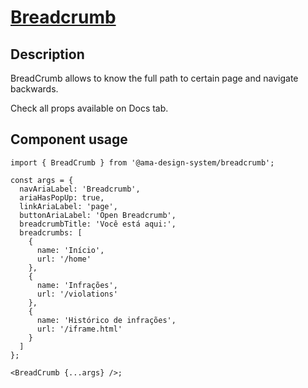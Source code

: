 
<Meta title="Components/Breadcrumb/Breadcrumb Docs" />

<h1 className="mb-32">
  <u>Breadcrumb</u>
</h1>

<h2>Description</h2>

<p className="fs-16">BreadCrumb allows to know the full path to certain page and navigate backwards.</p>
<p className="fs-16">Check all props available on Docs tab.</p>

<h2>Component usage</h2>

```tsx
import { BreadCrumb } from '@ama-design-system/breadcrumb';

const args = {
  navAriaLabel: 'Breadcrumb',
  ariaHasPopUp: true,
  linkAriaLabel: 'page',
  buttonAriaLabel: 'Open Breadcrumb',
  breadcrumbTitle: 'Você está aqui:',
  breadcrumbs: [
    {
      name: 'Início',
      url: '/home'
    },
    {
      name: 'Infrações',
      url: '/violations'
    },
    {
      name: 'Histórico de infrações',
      url: '/iframe.html'
    }
  ]
};

<BreadCrumb {...args} />;
```
